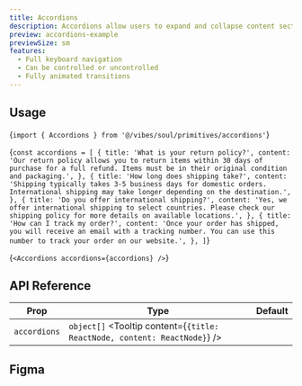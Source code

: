 ```yaml
---
title: Accordions
description: Accordions allow users to expand and collapse content sections.
preview: accordions-example
previewSize: sm
features:
  - Full keyboard navigation
  - Can be controlled or uncontrolled
  - Fully animated transitions
---
```


## Usage

<CodeBlock lang="bash">{`import { Accordions } from '@/vibes/soul/primitives/accordions'`}</CodeBlock>

<CodeBlock lang="bash">{`const accordions = [
  {
    title: 'What is your return policy?',
    content:
      'Our return policy allows you to return items within 30 days of purchase for a full refund. Items must be in their original condition and packaging.',
  },
  {
    title: 'How long does shipping take?',
    content:
      'Shipping typically takes 3-5 business days for domestic orders. International shipping may take longer depending on the destination.',
  },
  {
    title: 'Do you offer international shipping?',
    content:
      'Yes, we offer international shipping to select countries. Please check our shipping policy for more details on available locations.',
  },
  {
    title: 'How can I track my order?',
    content:
      'Once your order has shipped, you will receive an email with a tracking number. You can use this number to track your order on our website.',
  },
]`}</CodeBlock>

<CodeBlock lang="bash">{`<Accordions accordions={accordions} />`}</CodeBlock>

## API Reference

| Prop         | Type                                                                      | Default |
| ------------ | ------------------------------------------------------------------------- | ------- |
| `accordions` | `object[]` <Tooltip content={`{title: ReactNode, content: ReactNode}`} /> |         |

## Figma

<Figma url="https://www.figma.com/design/kgCf8OkDCe90wBSKNNqueL/Soul-Vibe?node-id=2297-42908&t=dbm9GtAtS2A3vy2g-4" />
